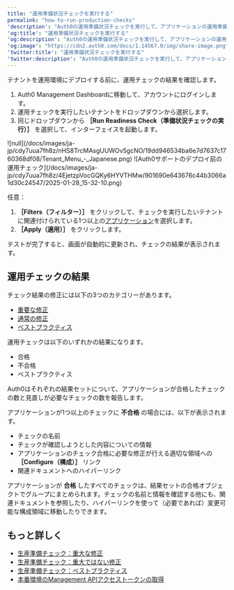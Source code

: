 ---
title: "運用準備状況チェックを実行する"
permalink: "how-to-run-production-checks"
'description': "Auth0の運用準備状況チェックを実行して、アプリケーションの運用準備が整っていることを確認する方法について説明します。"
'og:title': "運用準備状況チェックを実行する"
'og:description': "Auth0の運用準備状況チェックを実行して、アプリケーションの運用準備が整っていることを確認する方法について説明します。"
'og:image': "https://cdn2.auth0.com/docs/1.14567.0/img/share-image.png"
'twitter:title': "運用準備状況チェックを実行する"
'twitter:description': "Auth0の運用準備状況チェックを実行して、アプリケーションの運用準備が整っていることを確認する方法について説明します。"
---

テナントを運用環境にデプロイする前に、運用チェックの結果を確認します。

1. Auth0 Management Dashboardに移動して、アカウントにログインします。
2. 運用チェックを実行したいテナントをドロップダウンから選択します。
3. 同じドロップダウンから **［Run Readiness Check（準備状況チェックの実行）］** を選択して、インターフェイスを起動します。

<Frame>![null](/docs/images/ja-jp/cdy7uua7fh8z/nHS8TrcMAsgUUWOv5gcNO/19dd946534ba6e7d7637c1760368df08/Tenant_Menu_-_Japanese.png)</Frame>

<Frame>![Auth0サポートのデプロイ前の運用チェック](/docs/images/ja-jp/cdy7uua7fh8z/4EjetzpVocGQKy6HYVTHMw/901690e643676c44b3066a1d30c24547/2025-01-28_15-32-10.png)</Frame>

任意：

1. **［Filters（フィルター）］** をクリックして、チェックを実行したいテナントに関連付けられている1つ以上の[アプリケーション](/docs/ja-jp/get-started/applications)を選択します。
2. **［Apply（適用）］** をクリックします。

テストが完了すると、画面が自動的に更新され、チェックの結果が表示されます。

## 運用チェックの結果

チェック結果の修正には以下の3つのカテゴリーがあります。

* [重要な修正](/docs/ja-jp/deploy-monitor/pre-deployment-checks/production-check-required-fixes)
* [通常の修正](/docs/ja-jp/deploy-monitor/pre-deployment-checks/production-check-recommended-fixes)
* [ベストプラクティス](/docs/ja-jp/deploy-monitor/pre-deployment-checks/production-checks-best-practices)

運用チェックは以下のいずれかの結果になります。

* 合格
* 不合格
* ベストプラクティス

Auth0はそれぞれの結果セットについて、アプリケーションが合格したチェックの数と見直しが必要なチェックの数を報告します。

アプリケーションが1つ以上のチェックに **不合格** の場合には、以下が表示されます。

* チェックの名前
* チェックが確認しようとした内容についての情報
* アプリケーションのチェック合格に必要な修正が行える適切な領域への **［Configure（構成）］** リンク
* 関連ドキュメントへのハイパーリンク

アプリケーションが **合格** したすべてのチェックは、結果セットの合格オブジェクトでグループにまとめられます。チェックの名前と情報を確認する他にも、関連ドキュメントを参照したり、ハイパーリンクを使って（必要であれば）変更可能な構成領域に移動したりできます。

## もっと詳しく

* [生産準備チェック：重大な修正](/docs/ja-jp/deploy-monitor/pre-deployment-checks/production-check-required-fixes)
* [生産準備チェック：重大ではない修正](/docs/ja-jp/deploy-monitor/pre-deployment-checks/production-check-recommended-fixes)
* [生産準備チェック：ベストプラクティス](/docs/ja-jp/deploy-monitor/pre-deployment-checks/production-checks-best-practices)
* [本番環境のManagement APIアクセストークンの取得](/docs/ja-jp/secure/tokens/access-tokens/management-api-access-tokens/get-management-api-access-tokens-for-production)